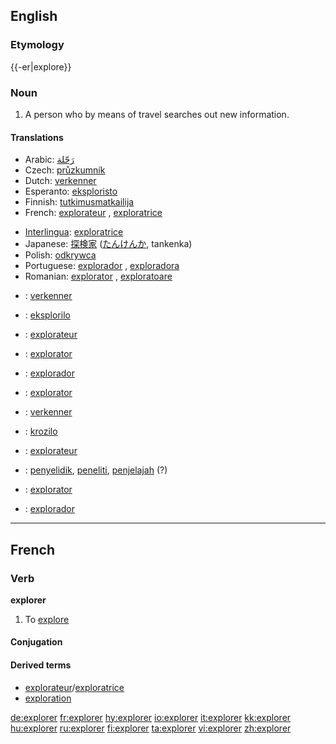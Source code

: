 {{wikipedia|dab=explorer (disambiguation)|explorer}}
==English==

===Etymology===
{{-er|explore}}

===Noun===
{{wikipedia}}
{{en-noun}}

# A person who by means of travel searches out new information.

====Translations====
{{trans-top|a person}}
*Arabic: [[رَحّلة]]
* Czech: [[průzkumník]] {{m}}
*Dutch: [[verkenner]] {{m}}
*Esperanto: [[eksploristo]]
*Finnish: [[tutkimusmatkailija]]
*French: [[explorateur]] {{m}}, [[exploratrice]] {{f}}
{{trans-mid}}
*[[Interlingua]]: [[exploratrice]] {{f}}
*Japanese: [[探検家]] ([[たんけんか]], tankenka)
*Polish: [[odkrywca]] {{m}}
*Portuguese: [[explorador]] {{m}}, [[exploradora]] {{f}}
*Romanian: [[explorator]] {{m}}, [[exploratoare]] {{f}}
{{trans-bottom}}

{{checktrans-top}}
*{{ttbc|Dutch}}: [[verkenner]] {{m}}
*{{ttbc|Esperanto}}: [[eksplorilo]]
*{{ttbc|French}}: [[explorateur]] {{m}}
*{{ttbc|Interlingua}}: [[explorator]]
*{{ttbc|Portuguese}}: [[explorador]] {{m}}
*{{ttbc|Romanian}}: [[explorator]] {{m}}
*{{ttbc|Dutch}}: [[verkenner]] {{m}}
{{trans-mid}}
*{{ttbc|Esperanto}}: [[krozilo]]
*{{ttbc|French}}: [[explorateur]] {{m}}
*{{ttbc|Indonesian}}: [[selidik|penyelidik]], [[teliti|peneliti]], [[jelajah|penjelajah]] (?)
*{{ttbc|Interlingua}}: [[explorator]] {{m}}
*{{ttbc|Spanish}}: [[explorador]]
{{trans-bottom}}

----

==French==

===Verb===
'''explorer'''

# To [[explore]]

====Conjugation====
{{fr-conj-er|explor|avoir}}

====Derived terms====
*[[explorateur]]/[[exploratrice]]
*[[exploration#French|exploration]]

[[de:explorer]]
[[fr:explorer]]
[[hy:explorer]]
[[io:explorer]]
[[it:explorer]]
[[kk:explorer]]
[[hu:explorer]]
[[ru:explorer]]
[[fi:explorer]]
[[ta:explorer]]
[[vi:explorer]]
[[zh:explorer]]
